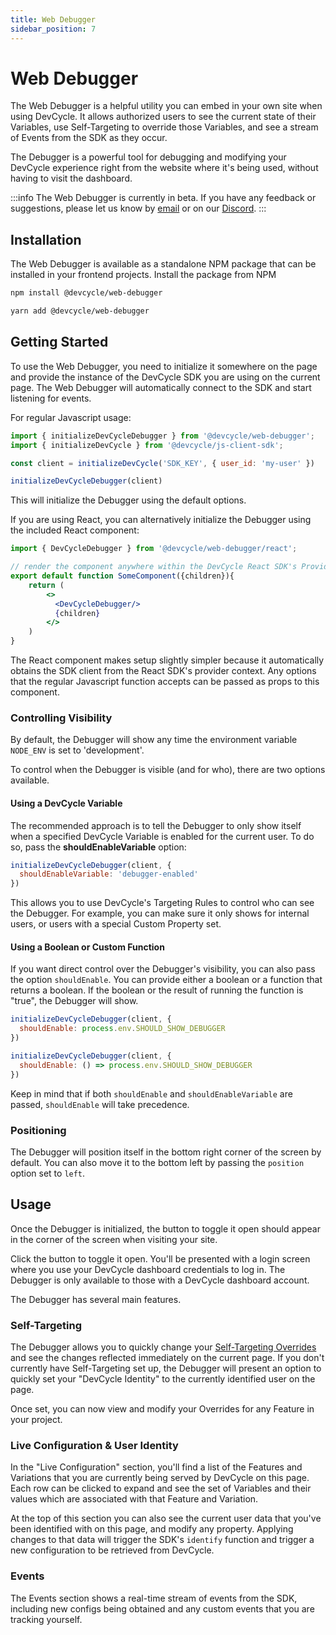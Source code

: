 ```yaml
---
title: Web Debugger
sidebar_position: 7
---
```



# Web Debugger

The Web Debugger is a helpful utility you can embed in your own site when using DevCycle. It allows authorized users to see the current state of their Variables, use Self-Targeting to override those Variables, and see a stream of Events from the SDK as they occur.

The Debugger is a powerful tool for debugging and modifying your DevCycle experience right from the website where it's being used, without
having to visit the dashboard.

<CenteredImage src={WebDebugger} alt="Screenshot of Web Debugger" height={500} />


:::info
The Web Debugger is currently in beta. If you have any feedback or suggestions, please let us know by [email](mailto:product@devcycle.com) or on our [Discord](https://discord.gg/pKK4fJgGxG).
:::

## Installation
The Web Debugger is available as a standalone NPM package that can be installed in your frontend projects. Install the
package from NPM

```bash
npm install @devcycle/web-debugger
```

```bash
yarn add @devcycle/web-debugger
```

## Getting Started
To use the Web Debugger, you need to initialize it somewhere on the page and provide the instance of the DevCycle SDK
you are using on the current page. The Web Debugger will automatically connect to the SDK and start listening for events.

For regular Javascript usage:

```javascript
import { initializeDevCycleDebugger } from '@devcycle/web-debugger';
import { initializeDevCycle } from '@devcycle/js-client-sdk';

const client = initializeDevCycle('SDK_KEY', { user_id: 'my-user' })

initializeDevCycleDebugger(client)
```
This will initialize the Debugger using the default options.

If you are using React, you can alternatively initialize the Debugger using the included React component:
```jsx
import { DevCycleDebugger } from '@devcycle/web-debugger/react';

// render the component anywhere within the DevCycle React SDK's Provider context
export default function SomeComponent({children}){
    return (
        <>
          <DevCycleDebugger/>
          {children}
        </>
    )
}
```
The React component makes setup slightly simpler because it automatically obtains the SDK client from the React SDK's
provider context. Any options that the regular Javascript function accepts can be passed as props to this component.

### Controlling Visibility

By default, the Debugger will show any time the environment variable `NODE_ENV` is set to 'development'.

To control when the Debugger is visible (and for who), there are two options available.

#### Using a DevCycle Variable
The recommended approach is to tell the Debugger to only show itself when a specified DevCycle Variable is enabled for the current user. To do so, pass the **shouldEnableVariable** option:

```javascript
initializeDevCycleDebugger(client, {
  shouldEnableVariable: 'debugger-enabled'
})
```

This allows you to use DevCycle's Targeting Rules to control who can see the Debugger. For example, you can make sure it
only shows for internal users, or users with a special Custom Property set.

#### Using a Boolean or Custom Function

If you want direct control over the Debugger's visibility, you can also pass the option `shouldEnable`. You can provide
either a boolean or a function that returns a boolean. If the boolean or the result of running the function is "true",
the Debugger will show.

```javascript
initializeDevCycleDebugger(client, {
  shouldEnable: process.env.SHOULD_SHOW_DEBUGGER
})

initializeDevCycleDebugger(client, {
  shouldEnable: () => process.env.SHOULD_SHOW_DEBUGGER
})
```

Keep in mind that if both `shouldEnable` and `shouldEnableVariable` are passed, `shouldEnable` will take precedence.

### Positioning

The Debugger will position itself in the bottom right corner of the screen by default. You can also move it to the bottom
left by passing the `position` option set to `left`.

## Usage

Once the Debugger is initialized, the button to toggle it open should appear in the corner of the screen when visiting
your site.

Click the button to toggle it open. You'll be presented with a login screen where you use your DevCycle dashboard credentials
to log in. The Debugger is only available to those with a DevCycle dashboard account.

The Debugger has several main features.

### Self-Targeting
The Debugger allows you to quickly change your [Self-Targeting Overrides](/extras/advanced-targeting/self-targeting) and see the changes reflected immediately on the current page. If you don't currently have Self-Targeting set up, the Debugger will present an option to quickly set your "DevCycle Identity" to the currently identified user on the page.

Once set, you can now view and modify your Overrides for any Feature in your project.

### Live Configuration & User Identity
In the "Live Configuration" section, you'll find a list of the Features and Variations that you are currently being served by DevCycle on this page.
Each row can be clicked to expand and see the set of Variables and their values which are associated with that Feature and Variation.

At the top of this section you can also see the current user data that you've been identified with on this page, and modify any property.
Applying changes to that data will trigger the SDK's `identify` function and trigger a new configuration to be retrieved from DevCycle.

### Events
The Events section shows a real-time stream of events from the SDK, including new configs being obtained and any custom events that you
are tracking yourself.

